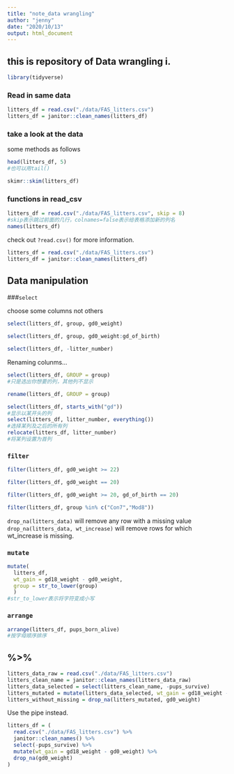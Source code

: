 ```yaml
---
title: "note_data wrangling"
author: "jenny"
date: "2020/10/13"
output: html_document
---
```


## this is repository of Data wrangling i.

```r
library(tidyverse)
```

### Read in same data

```r
litters_df = read.csv("./data/FAS_litters.csv")
litters_df = janitor::clean_names(litters_df)
```

### take a look at the data

some methods as follows

```r
head(litters_df, 5)
#也可以用tail()
```


```r
skimr::skim(litters_df)
```

### functions in read_csv

```r
litters_df = read.csv("./data/FAS_litters.csv", skip = 8)
#skip表示跳过前面的几行，colnames=false表示给表格添加新的列名
names(litters_df)
```

check out `?read.csv()` for more information.

```r
litters_df = read.csv("./data/FAS_litters.csv")
litters_df = janitor::clean_names(litters_df)
```

## Data manipulation

###`select`

choose some columns not others

```r
select(litters_df, group, gd0_weight)
```

```r
select(litters_df, group, gd0_weight:gd_of_birth)
```

```r
select(litters_df, -litter_number)
```

Renaming colunms...

```r
select(litters_df, GROUP = group)
#只是选出你想要的列，其他列不显示
```

```r
rename(litters_df, GROUP = group)
```

```r
select(litters_df, starts_with("gd"))
#显示以某开头的列
select(litters_df, litter_number, everything())
#选择某列及之后的所有列
relocate(litters_df, litter_number)
#将某列设置为首列

```

### `filter`

```r
filter(litters_df, gd0_weight >= 22)
```

```r
filter(litters_df, gd0_weight == 20)
```

```r
filter(litters_df, gd0_weight >= 20, gd_of_birth == 20)
```

```r
filter(litters_df, group %in% c("Con7","Mod8"))
```

`drop_na(litters_data)` will remove any row with a missing value
`drop_na(litters_data, wt_increase)` will remove rows for which wt_increase is missing.

### `mutate`

```r
mutate(
  litters_df, 
  wt_gain = gd18_weight - gd0_weight,
  group = str_to_lower(group)
  )
#str_to_lower表示将字符变成小写
```

### `arrange`

```r
arrange(litters_df, pups_born_alive)
#按字母顺序排序
```

## %>%

```r
litters_data_raw = read.csv("./data/FAS_litters.csv")
litters_clean_name = janitor::clean_names(litters_data_raw)
litters_data_selected = select(litters_clean_name, -pups_survive)
litters_mutated = mutate(litters_data_selected, wt_gain = gd18_weight - gd0_weight)
litters_without_missing = drop_na(litters_mutated, gd0_weight)
```

Use the pipe instead.

```r
litters_df = (
  read.csv("./data/FAS_litters.csv") %>%
  janitor::clean_names() %>%
  select(-pups_survive) %>%
  mutate(wt_gain = gd18_weight - gd0_weight) %>%
  drop_na(gd0_weight)
)
```

















